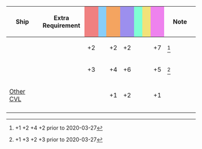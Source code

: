{|class="wikitable" style="width:100%; text-align: center; vertical-align: middle;"
|-
! style="width: 20%;" | Ship
! style="width: 25%;" | Extra Requirement
! style="width: 5%; background-color: lightcoral;" | {{Firepower}}
! style="width: 5%; background-color: lightskyblue;" | {{Torpedo}}
! style="width: 5%; background-color: sandybrown;" | {{AA}}
! style="width: 5%; background-color: #9C8FEE;" | {{ASW}}
! style="width: 5%; background-color: #7fffd4;" | {{LOS}}
! style="width: 5%; background-color: #F2E279;" | {{Armor}}
! style="width: 5%; background-color: violet;" | {{Evasion}}
! style="width: 20%;" | Note
|-
! {{ShipLink|Kasuga Maru}}<br>{{ShipLink|Shinyou}}
| style="text-align:left;" |
| +2 || || +2 || +2 || || || +7
| style="text-align:left;" | <ref>{{Firepower}}+1 {{AA}}+2 {{ASW}}+4 {{Evasion}}+2 prior to 2020-03-27</ref>
|-
! {{ShipLink|Houshou}}
| style="text-align:left;" |
| +3 || || +4 || +6 || || || +5
| style="text-align:left;" | <ref>{{Firepower}}+1 {{AA}}+3 {{ASW}}+2 {{Evasion}}+3 prior to 2020-03-27</ref>
|-
! [[CVL|Other CVL]]
| style="text-align:left;" |
| || || +1 || +2 || || || +1
| style="text-align:left;" |
|-
|}
<references/>